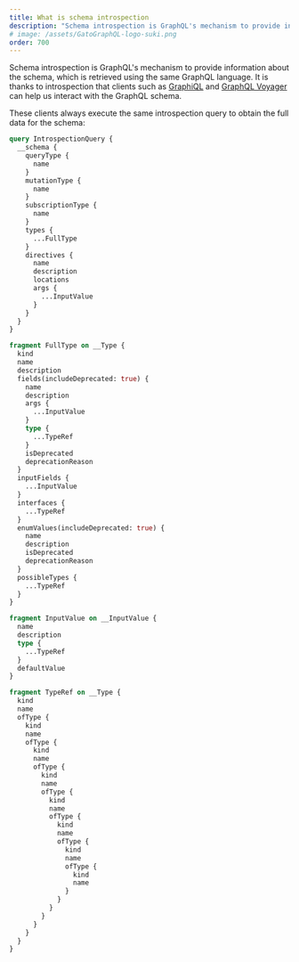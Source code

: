 ```yaml
---
title: What is schema introspection
description: "Schema introspection is GraphQL's mechanism to provide information about the schema, which is retrieved using the same GraphQL language."
# image: /assets/GatoGraphQL-logo-suki.png
order: 700
---
```


Schema introspection is GraphQL's mechanism to provide information about the schema, which is retrieved using the same GraphQL language. It is thanks to introspection that clients such as [GraphiQL](/guides/intro/intro-to-the-graphiql-client) and [GraphQL Voyager](/guides/intro/intro-to-the-voyager-client) can help us interact with the GraphQL schema.

These clients always execute the same introspection query to obtain the full data for the schema:

```graphql
query IntrospectionQuery {
  __schema {
    queryType {
      name
    }
    mutationType {
      name
    }
    subscriptionType {
      name
    }
    types {
      ...FullType
    }
    directives {
      name
      description
      locations
      args {
        ...InputValue
      }
    }
  }
}

fragment FullType on __Type {
  kind
  name
  description
  fields(includeDeprecated: true) {
    name
    description
    args {
      ...InputValue
    }
    type {
      ...TypeRef
    }
    isDeprecated
    deprecationReason
  }
  inputFields {
    ...InputValue
  }
  interfaces {
    ...TypeRef
  }
  enumValues(includeDeprecated: true) {
    name
    description
    isDeprecated
    deprecationReason
  }
  possibleTypes {
    ...TypeRef
  }
}

fragment InputValue on __InputValue {
  name
  description
  type {
    ...TypeRef
  }
  defaultValue
}

fragment TypeRef on __Type {
  kind
  name
  ofType {
    kind
    name
    ofType {
      kind
      name
      ofType {
        kind
        name
        ofType {
          kind
          name
          ofType {
            kind
            name
            ofType {
              kind
              name
              ofType {
                kind
                name
              }
            }
          }
        }
      }
    }
  }
}
```
